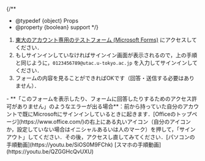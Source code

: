 
{/**
  * @typedef {object} Props
  * @property {boolean} support
  */}

1. [東大のアカウント専用のテストフォーム (Microsoft Forms)](https://forms.office.com/r/xJuNvz99gY) にアクセスしてください．
1. もしサインインしていなければサインイン画面が表示されるので，上の手順と同じように，`0123456789@utac.u-tokyo.ac.jp` を入力してサインインしてください．
1. フォームの内容を見ることができればOKです（回答・送信する必要はありません）．

<Help lang="ja" support={props.support}>
  - **「このフォームを表示したり、フォームに回答したりするためのアクセス許可がありません」のようなエラーが出る場合**：前から持っていた自分のアカウントで既にMicrosoftにサインインしているときに起きます．[Officeのトップページ](https://www.office.com/)の右上にある丸いアイコン（自分のアイコンか，設定していない場合はイニシャルあるいは人のマーク）を押して，「サインアウト」してください．その後，アクセスし直してみてください．[パソコンの手順動画](https://youtu.be/SiOS0M9FChk) [スマホの手順動画](https://youtu.be/QZGGHcQvUXU)
</Help>

